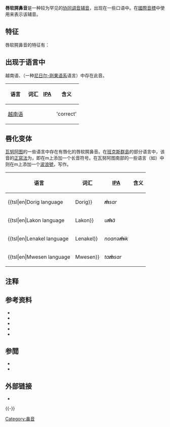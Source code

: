 {{infobox IPA
|ipa number=119 (114)
|ipa symbol=ŋ͡m
|decimal1=331
|decimal2=865
|decimal3=109
|x-sampa=Nm
|kirshenbaum=Nm
}}

'''唇软腭鼻音'''是一种较为罕见的[[协同调音|协同调音辅音]]，出现在一些口语中。在[[國際音標|國際音標]]中使用{{angbr IPA|ŋ͡m}}来表示该辅音。

== 特征 ==
唇软腭鼻音的特征有：
{{nasal stop}}
{{labial-velar}}
{{voiced}}
{{nasal}}
{{central articulation}}
{{pulmonic}}

== 出现于语言中 ==
越南语、{{tsl|en|Dangme language||Dangme语}}{{sfnp|Kropp Dakubu|1987|p=13}}（一种[[尼日尔-刚果语系|尼日尔-刚果语系]]语言）中存在此音。
{| class="wikitable"
!colspan=2| 语言 !! 词汇 !![[國際音標|IPA]] !! 含义 !! 注释
|-
|colspan=2| [[越南语|越南语]]{{sfnp|Thompson|1959|pp=458–461}} || {{lang|vi|[[越南語字母|đú'''ng''']]}} || {{IPA|[ɗuŋ͡m]}} || 'correct'|| {{IPA|/ŋ/}}在元音{{IPA|/u, o, ɔ/}}之后的音位变体。见[[越南語音系|越南語音系]]
|}

== 唇化变体 ==
[[瓦努阿图|瓦努阿图]]的一些语言中存在有唇化的唇软腭鼻音{{IPA|[ŋ͡mʷ]}}。在[[班克斯群島|班克斯群島]]的部分语言中，该音的[[正寫法|正寫法]]为{{angbr|[[長音符號|m̄]]}}，即在m上添加一个长音符号。在瓦努阿图南部的一些语言（如{{tsl|en|South Efate language|南埃法特语}}）中则在m上添加一个[[波浪號|波浪號]]，写作{{tsl|en|m̃|m̃}}。

{| class="wikitable"
!colspan=2| 语言 !! 词汇 !![[國際音標|IPA]] !! 含义 !! 注释
|-
|colspan=2| {{tsl|en|Dorig language||Dorig}}{{sfnp|François|2010|p=429}} || '''''m̄'''sar'' || {{IPA|[ŋ͡mʷsar]}} || 穷|| rowspan="4" | 
|-
|colspan=2| {{tsl|en|Lakon language||Lakon}} || ''u'''m̄'''ä'' || {{IPA|[uŋ͡mʷæ]}} || 屋子
|-
|colspan=2| {{tsl|en|Lenakel language||Lenakel}}{{sfnp|Nehrbass|2012|p=89}} || ''noanə'''m̃'''ɨk'' || {{IPA|[noanəŋ͡mʷɨk]}} || 蛋黄
|-
|colspan=2| {{tsl|en|Mwesen language||Mwesen}}{{sfnp|François|2013|p=200}} || ''ta'''m̄'''sar'' || {{IPA|[taŋ͡mʷsar]}} || 个人
|}

== 注释 ==
{{reflist|2}}

== 参考资料 ==
{{refbegin|2}}
* {{Citation
|last=François
|first=Alexandre
|author-link=Alexandre François
|year=2010
|title=Phonotactics and the prestopped velar lateral of Hiw: Resolving the ambiguity of a complex segment
|journal=Phonology
|volume=27
|issue=3
|pages=393–434
|doi=10.1017/s0952675710000205
|url=https://www.academia.edu/848679/
|accessdate=2020-08-24
|archive-date=2021-12-09
|archive-url=https://web.archive.org/web/20211209221743/https://www.academia.edu/848679
|dead-url=no
}}
* {{Citation
|last=François
|first=Alexandre
|author-link=Alexandre François
|contribution=Shadows of bygone lives: The histories of spiritual words in northern Vanuatu
|editor-last=Mailhammer
|editor-first=Robert
|title=Lexical and structural etymology: Beyond word histories
|volume=11
|pages=185–244
|publisher=DeGruyter Mouton
|place=Berlin
|year=2013
|series=Studies in Language Change
|url=https://www.academia.edu/3209305/
}}
* {{citation
|last=Kropp Dakubu
|first=M. E.
|title=The Dangme Language: An Introductory Survey
|year=1987
|place=London
|publisher=Macmillan
|url=https://archive.org/details/rosettaproject_ada_phon-1
}}
* {{citation
|last=Nehrbass
|first=Kenneth
|editor1-last=Kievit
|editor1-first=Dirk
|editor2-last=Huttar
|editor2-first=George
|title=A Comprehensive Comparison of Lexemes in the Major Languages of Tanna
|publisher=SIL International
|isbn=978-1-55671-276-0
|url=http://www-01.sil.org/silepubs/Pubs/928474547767/e-Book_34_Nehrbass_Tanna_Vanuatu.pdf
|accessdate=2020-08-24
|archive-date=2017-11-18
|archive-url=https://web.archive.org/web/20171118031740/http://www-01.sil.org/silepubs/Pubs/928474547767/e-Book_34_Nehrbass_Tanna_Vanuatu.pdf
|dead-url=yes
}}
* {{Citation
|last=Thompson
|first=Laurence
|year=1959
|title=Saigon phonemics
|journal=Language
|volume=35
|issue=3
|pages=454–476
|doi=10.2307/411232
|jstor=411232
}}
{{refend}}

==参閲==
* {{tsl|en|List of phonetics topics|语音学条目列表}}
* {{tsl|en|Doubly articulated consonant||Doubly articulated consonant}}

== 外部链接 ==
* {{phoible|ŋm}}
{{-}}
{{IPA navigation|state=collapsed}}

[[Category:鼻音|Category:鼻音]]